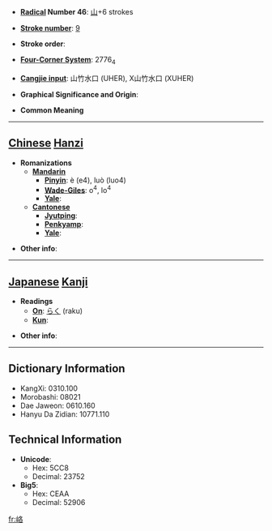 * '''[[Wiktionary:Chinese radical index| Radical]] Number 46''': [[Wiktionary:Chinese radical index 山|山]]+6 strokes

* '''[[Wiktionary:Chinese total strokes index|Stroke number]]''': [[Wiktionary:Chinese total strokes index 9|9]]

* '''Stroke order''': 

* '''[[Wiktionary:Chinese four corner index|Four-Corner System]]''': 2776<sub>4</sub>

* '''[[Wiktionary:Chinese Cangjie index|Cangjie input]]''': 山竹水口 (UHER), X山竹水口 (XUHER)

* '''Graphical Significance and Origin''': 

* '''Common Meaning'''

----

== [[Chinese]] [[Hanzi]] ==

* '''Romanizations'''
** '''[[Mandarin]]'''
*** '''[[Pinyin]]''': è (e4), luò (luo4)
*** '''[[Wade-Giles]]''': o<sup>4</sup>, lo<sup>4</sup>
*** '''[[Yale]]''': 
** '''[[Cantonese]]'''
*** '''[[Jyutping]]''':
*** '''[[Penkyamp]]''': 
*** '''[[Yale]]''': 

* '''Other info''': 

----

== [[Japanese]] [[Kanji]] ==

* '''Readings'''
** '''[[On]]''': [[らく]] (raku)
** '''[[Kun]]''': 

* '''Other info''':  

----

== Dictionary Information ==

* KangXi: 0310.100
* Morobashi: 08021
* Dae Jaweon: 0610.160
* Hanyu Da Zidian: 10771.110

== Technical Information ==

* '''Unicode''':
** Hex: 5CC8
** Decimal: 23752
* '''Big5''':
** Hex: CEAA
** Decimal: 52906

[[fr:峈]]
